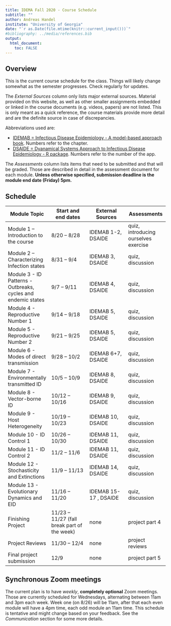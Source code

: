 ---
title: IDEMA Fall 2020 - Course Schedule
subtitle: ""
author: Andreas Handel
institute: "University of Georgia"
date: "`r as.Date(file.mtime(knitr::current_input()))`"
#bibliography: ../media/references.bib
output: 
  html_document:
    toc: FALSE
---

## Overview

This is the current course schedule for the class. Things will likely change somewhat as the semester progresses. Check regularly for updates.

The _External Sources_ column only lists major external sources. Material provided on this website, as well as other smaller assignments embedded or linked in the course documents (e.g. videos, papers) are not listed. This is only meant as a quick reference, the course materials provide more detail and are the definite source in case of discrepancies.

Abbreviations used are: 

* [IDEMAB = Infectious Disease Epidemiology - A model-based approach book](https://andreashandel.github.io/IDEMAbook/). Numbers refer to the chapter. 
* [DSAIDE = Dyanamical Systems Approach to Infectious Disease Epidemiology - R package](https://ahgroup.github.io/DSAIDE/). Numbers refer to the number of the app. 

The _Assessments_ column lists items that need to be submitted and that will be graded. Those are described in detail in the assessment document for each module. __Unless otherwise specified, submission deadline is the module end date (Friday) 5pm.__

## Schedule

| **Module Topic**   | **Start and end dates** | **External Sources** | **Assessments** |
| --- | --- | --- | --- |
| Module 1 – Introduction to the course | 8/20 – 8/28 | IDEMAB 1-2, DSAIDE | quiz, introducing ourselves exercise |
| Module 2 –  Characterizing Infection states  | 8/31 – 9/4 | IDEMAB 3, DSAIDE   | quiz, discussion|
| Module 3 -  ID Patterns - Outbreaks, cycles and endemic states | 9/7 – 9/11 | IDEMAB 4, DSAIDE | quiz, discussion |
| Module 4 - Reproductive Number 1 | 9/14 – 9/18 | IDEMAB 5, DSAIDE | quiz, discussion |
| Module 5 - Reproductive Number 2| 9/21 – 9/25 | IDEMAB 5, DSAIDE | quiz, discussion |
| Module 6 - Modes of direct transmission  | 9/28 – 10/2 | IDEMAB 6+7, DSAIDE  | quiz, discussion |
| Module 7 - Environmentally transmitted ID  | 10/5 – 10/9 | IDEMAB 8, DSAIDE | quiz, discussion |
| Module 8 - Vector-borne ID  | 10/12 – 10/16 | IDEMAB 9, DSAIDE  | quiz, discussion |
| Module 9  - Host Heterogeneity | 10/19 – 10/23 | IDEMAB 10, DSAIDE  | quiz, discussion |
| Module 10 - ID Control 1 | 10/26 – 10/30 | IDEMAB 11, DSAIDE  | quiz, discussion |
| Module 11 - ID Control 2 | 11/2 – 11/6 | IDEMAB 11, DSAIDE  | quiz, discussion |
| Module 12 - Stochasticity and Extinctions | 11/9 – 11/13 | IDEMAB 14, DSAIDE  |  quiz, discussion |
| Module 13 - Evolutionary Dynamics and EID | 11/16 – 11/20 | IDEMAB 15-17 , DSAIDE | quiz, discussion |
| Finishing Project | 11/23 – 11/27 (fall break part of the week) | none | project part 4 |
| Project Reviews | 11/30 – 12/4 | none | project reviews |
| Final project submission  | 12/9 | none | project part 5 |

## Synchronous Zoom meetings
The current plan is to have _weekly_, **completely optional** Zoom meetings. Those are currently scheduled for Wednesdays, alternating between 11am and 3pm each week. Week one (on 8/26) will be 11am, after that each even module will have a 4pm time, each odd module an 11am time. This schedule is tentative and might change based on your feedback. See the _Communication_ section for some more details.

